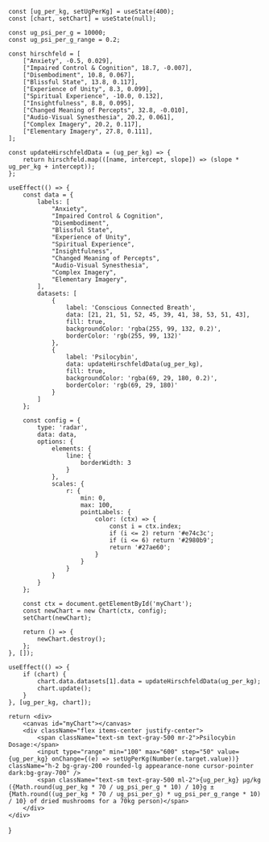 
    const [ug_per_kg, setUgPerKg] = useState(400);
    const [chart, setChart] = useState(null);

    const ug_psi_per_g = 10000;
    const ug_psi_per_g_range = 0.2;

    const hirschfeld = [
        ["Anxiety", -0.5, 0.029],
        ["Impaired Control & Cognition", 18.7, -0.007],
        ["Disembodiment", 10.8, 0.067],
        ["Blissful State", 13.8, 0.117],
        ["Experience of Unity", 8.3, 0.099],
        ["Spiritual Experience", -10.0, 0.132],
        ["Insightfulness", 8.8, 0.095],
        ["Changed Meaning of Percepts", 32.8, -0.010],
        ["Audio-Visual Synesthesia", 20.2, 0.061],
        ["Complex Imagery", 20.2, 0.117],
        ["Elementary Imagery", 27.8, 0.111],
    ];

    const updateHirschfeldData = (ug_per_kg) => {
        return hirschfeld.map(([name, intercept, slope]) => (slope * ug_per_kg + intercept));
    };

    useEffect(() => {
        const data = {
            labels: [
                "Anxiety",
                "Impaired Control & Cognition",
                "Disembodiment",
                "Blissful State",
                "Experience of Unity",
                "Spiritual Experience",
                "Insightfulness",
                "Changed Meaning of Percepts",
                "Audio-Visual Synesthesia",
                "Complex Imagery",
                "Elementary Imagery",
            ],
            datasets: [
                {
                    label: 'Conscious Connected Breath',
                    data: [21, 21, 51, 52, 45, 39, 41, 38, 53, 51, 43],
                    fill: true,
                    backgroundColor: 'rgba(255, 99, 132, 0.2)',
                    borderColor: 'rgb(255, 99, 132)'
                },
                {
                    label: 'Psilocybin',
                    data: updateHirschfeldData(ug_per_kg),
                    fill: true,
                    backgroundColor: 'rgba(69, 29, 180, 0.2)',
                    borderColor: 'rgb(69, 29, 180)'
                }
            ]
        };

        const config = {
            type: 'radar',
            data: data,
            options: {
                elements: {
                    line: {
                        borderWidth: 3
                    }
                },
                scales: {
                    r: {
                        min: 0,
                        max: 100,
                        pointLabels: {
                            color: (ctx) => {
                                const i = ctx.index;
                                if (i <= 2) return '#e74c3c';
                                if (i <= 6) return '#2980b9';
                                return '#27ae60';
                            }
                        }
                    }
                }
            }
        };

        const ctx = document.getElementById('myChart');
        const newChart = new Chart(ctx, config);
        setChart(newChart);

        return () => {
            newChart.destroy();
        };
    }, []);

    useEffect(() => {
        if (chart) {
            chart.data.datasets[1].data = updateHirschfeldData(ug_per_kg);
            chart.update();
        }
    }, [ug_per_kg, chart]);

    return <div>
        <canvas id="myChart"></canvas>
        <div className="flex items-center justify-center">
            <span className="text-sm text-gray-500 mr-2">Psilocybin Dosage:</span>
            <input type="range" min="100" max="600" step="50" value={ug_per_kg} onChange={(e) => setUgPerKg(Number(e.target.value))} className="h-2 bg-gray-200 rounded-lg appearance-none cursor-pointer dark:bg-gray-700" />
            <span className="text-sm text-gray-500 ml-2">{ug_per_kg} μg/kg ({Math.round(ug_per_kg * 70 / ug_psi_per_g * 10) / 10}g ± {Math.round((ug_per_kg * 70 / ug_psi_per_g) * ug_psi_per_g_range * 10) / 10} of dried mushrooms for a 70kg person)</span>
        </div>
    </div>
}